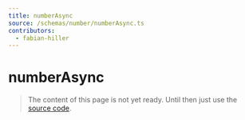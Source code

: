 ```yaml
---
title: numberAsync
source: /schemas/number/numberAsync.ts
contributors:
  - fabian-hiller
---
```


# numberAsync

> The content of this page is not yet ready. Until then just use the [source code](https://github.com/fabian-hiller/valibot/blob/main/library/src/schemas/number/numberAsync.ts).
